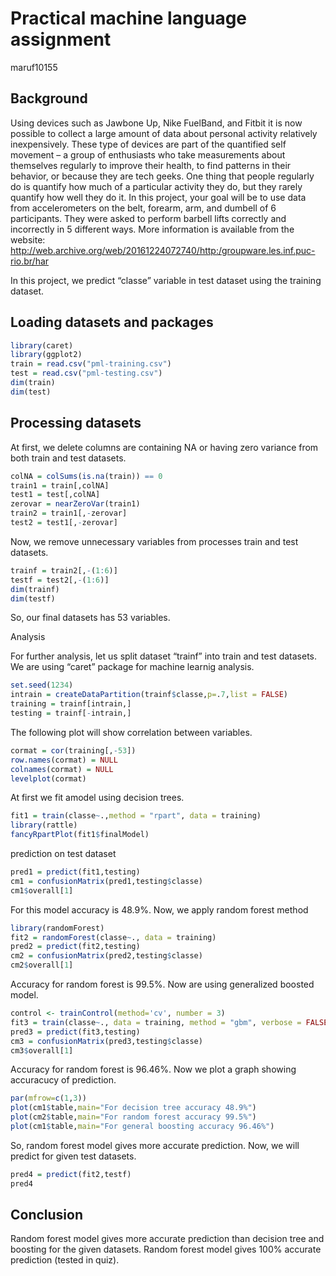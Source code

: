 # Practical machine language assignment

maruf10155

## Background

Using devices such as Jawbone Up, Nike FuelBand, and Fitbit it is now possible to collect a large amount of data about personal activity relatively inexpensively. These type of devices are part of the quantified self movement – a group of enthusiasts who take measurements about themselves regularly to improve their health, to find patterns in their behavior, or because they are tech geeks. One thing that people regularly do is quantify how much of a particular activity they do, but they rarely quantify how well they do it. In this project, your goal will be to use data from accelerometers on the belt, forearm, arm, and dumbell of 6 participants. They were asked to perform barbell lifts correctly and incorrectly in 5 different ways. More information is available from the website: <http://web.archive.org/web/20161224072740/http:/groupware.les.inf.puc-rio.br/har>

In this project, we predict "classe"
variable in test dataset using the training dataset.

## Loading datasets and packages

```{r echo=TRUE}
library(caret)
library(ggplot2)
train = read.csv("pml-training.csv")
test = read.csv("pml-testing.csv")
dim(train)
dim(test)
```

## Processing datasets

At first, we delete columns are containing NA or having zero variance from both train and test datasets. 

```{r echo=TRUE}
colNA = colSums(is.na(train)) == 0
train1 = train[,colNA]
test1 = test[,colNA]
zerovar = nearZeroVar(train1)
train2 = train1[,-zerovar]
test2 = test1[,-zerovar]
```

Now, we remove unnecessary variables from processes train and test datasets.

```{r echo=TRUE}
trainf = train2[,-(1:6)]
testf = test2[,-(1:6)]
dim(trainf)
dim(testf)
```

So, our final datasets has 53 variables.

Analysis

For further analysis, let us split dataset "trainf" into train and test datasets. We are using "caret" package for machine learnig analysis.

```{r echo=TRUE}
set.seed(1234)
intrain = createDataPartition(trainf$classe,p=.7,list = FALSE)
training = trainf[intrain,]
testing = trainf[-intrain,]
```

The following plot will show correlation between variables.

```{r echo=TRUE}
cormat = cor(training[,-53])
row.names(cormat) = NULL
colnames(cormat) = NULL
levelplot(cormat)
```

At first we fit amodel using decision trees. 

```{r echo=TRUE}
fit1 = train(classe~.,method = "rpart", data = training)
library(rattle)
fancyRpartPlot(fit1$finalModel)
```

prediction on test dataset

```{r echo=TRUE}
pred1 = predict(fit1,testing)
cm1 = confusionMatrix(pred1,testing$classe)
cm1$overall[1]
```

For this model accuracy is 48.9%. Now, we apply random forest method

```{r echo=TRUE}
library(randomForest)
fit2 = randomForest(classe~., data = training)
pred2 = predict(fit2,testing)
cm2 = confusionMatrix(pred2,testing$classe)
cm2$overall[1]
```

Accuracy for random forest is 99.5%. Now  are using generalized boosted model. 

```{r echo=TRUE, cache=TRUE}
control <- trainControl(method='cv', number = 3)
fit3 = train(classe~., data = training, method = "gbm", verbose = FALSE,trControl = control)
pred3 = predict(fit3,testing)
cm3 = confusionMatrix(pred3,testing$classe)
cm3$overall[1]
```

Accuracy for random forest is 96.46%. Now we plot a graph showing accuracucy of prediction.

```{r echo=TRUE}
par(mfrow=c(1,3))
plot(cm1$table,main="For decision tree accuracy 48.9%")
plot(cm2$table,main="For random forest accuracy 99.5%")
plot(cm1$table,main="For general boosting accuracy 96.46%")
```

So, random forest model gives more accurate prediction. Now, we will predict for given test datasets.

```{r echo=TRUE}
pred4 = predict(fit2,testf)
pred4
```

## Conclusion

Random forest model gives more accurate prediction than decision tree and boosting for the given datasets. Random forest model gives 100% accurate prediction (tested in quiz).